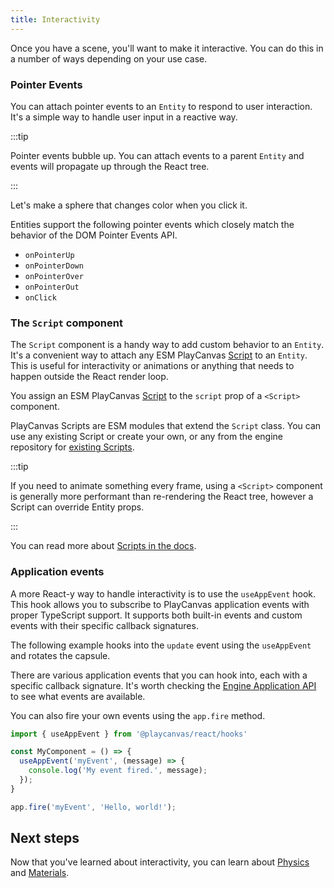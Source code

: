 ```yaml
---
title: Interactivity
---
```



Once you have a scene, you'll want to make it interactive. You can do this in a number of ways depending on your use case.

### Pointer Events

You can attach pointer events to an `Entity` to respond to user interaction. It's a simple way to handle user input in a reactive way.

:::tip

Pointer events bubble up. You can attach events to a parent `Entity` and events will propagate up through the React tree.

:::

Let's make a sphere that changes color when you click it.

<CodeExample label="Using pointer events" filename="interactivity.jsx" code={InteractivitySource} showDemo>
    <Application>
        <Staging>
            <InteractivityExample />
        </Staging>
    </Application>
</CodeExample>

Entities support the following pointer events which closely match the behavior of the DOM Pointer Events API.

- `onPointerUp`
- `onPointerDown`
- `onPointerOver`
- `onPointerOut`
- `onClick`

### The `Script` component

The `Script` component is a handy way to add custom behavior to an `Entity`. It's a convenient way to attach any ESM PlayCanvas [Script](https://api.playcanvas.com/engine/classes/Script.html) to an `Entity`. This is useful for interactivity or animations or anything that needs to happen outside the React render loop.

You assign an ESM PlayCanvas [Script](https://api.playcanvas.com/engine/classes/Script.html) to the `script` prop of a `<Script>` component.

<CodeExample label="Rotating a cube with a Script" filename="scripting.jsx" code={ScriptingSource} showDemo>
    <Application>
        <Staging>
            <ScriptingExample />
        </Staging>
    </Application>
</CodeExample>

PlayCanvas Scripts are ESM modules that extend the `Script` class. You can use any existing Script or create your own, or any from the engine repository for [existing Scripts](https://github.com/playcanvas/engine/tree/main/scripts/esm).

:::tip

If you need to animate something every frame, using a `<Script>` component is generally more performant than re-rendering the React tree, however a Script can override Entity props.

:::

You can read more about [Scripts in the docs](/user-manual/scripting/).

### Application events

A more React-y way to handle interactivity is to use the `useAppEvent` hook. This hook allows you to subscribe to PlayCanvas application events with proper TypeScript support. It supports both built-in events and custom events with their specific callback signatures.

The following example hooks into the `update` event using the `useAppEvent` and rotates the capsule.

<CodeExample label="Rotating a capsule using useAppEvent" filename="app-events.jsx" code={AppEventsSource} showDemo>
    <Application>
        <Staging>
            <AppEventsExample />
        </Staging>
    </Application>
</CodeExample>

There are various application events that you can hook into, each with a specific callback signature. It's worth checking the [Engine Application API](https://api.playcanvas.com/engine/classes/Application.html) to see what events are available.

You can also fire your own events using the `app.fire` method.

```jsx
import { useAppEvent } from '@playcanvas/react/hooks'

const MyComponent = () => {
  useAppEvent('myEvent', (message) => {
    console.log('My event fired.', message);
  });
}

app.fire('myEvent', 'Hello, world!');
```

## Next steps

Now that you've learned about interactivity, you can learn about [Physics](/user-manual/playcanvas-react/guide/physics) and [Materials](/user-manual/playcanvas-react/guide/materials).
